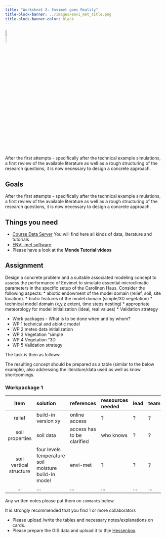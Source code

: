 ```yaml
---
title: "Worksheet 2: Envimet goes Reality"
title-block-banner: ../images/envi_met_title.png
title-block-banner-color: black 
---
```


![](../images/mandantory.png){width=10%}


After the first attempts - specifically after the technical example simulations, a first review of the available literature as well as a rough structuring of the research questions, it is now necessary to design a concrete approach.



## Goals 

After the first attempts - specifically after the technical example simulations, a first review of the available literature as well as a rough structuring of the research questions, it is now necessary to design a concrete approach.


## Things you need

* [Course Data Server](https://hessenbox.uni-marburg.de/getlink/fi5p6EzMUrtUVFW3DnkFky/envimet) You will find here all kinds of data, literature and tutorials 
* [ENVI-met software](https://envi-met.info/doku.php?id=start)
* Please have a look at the **Monde Tutorial videos**

## Assignment
Design a concrete problem and a suitable associated modeling concept to assess the performance of Envimet to simulate essential microclimatic parameters in the specific setup of the Carolinen Haus.  Consider the following aspects:
* abiotic endowment of the model domain (relief, soil, site location).
* biotic features of the model domain (simple/3D vegetation)
* technical model domain (x,y,z extent, time steps nesting)
* appropriate meteorology for model initialization (ideal, real values)
* Validation strategy


* Work packages - What is to be done when and by whom?
 * WP 1 technical and abiotic model
 * WP 2 meteo data initialization
 * WP 3 Vegetation "simple
 * WP 4 Vegetation "3D
 * WP 5 Validation strategy



The task is then as follows:

The resulting concept should be prepared as a table (similar to the below example), also addressing the literature/data  used as well as know shortcomings.

### Workpackage 1

| item | solution | references | ressources needed | lead | team |
|:-------:|:--------|:---------|:---------|:---------|:---------|
| relief | build-in version xy | online access | ? | ? | ? |
| soil properties | soil data  | access has to be clarified |  who knows| ? | ? |
| soil vertical structure | four levels temperature soil moisture build-in model| envi-met | ? | ? | ? |
|... |... |... |... |... |... |


Any written notes please put them on `comments` below. 

::: {.callout-tip appearance="simple"}
It is strongly recommended that you find 1 or more collaborators 
:::

* Please upload /write the tables and necessary notes/explanations on cards.
* Please prepare the GIS data and upload it to thje [Hessenbox](https://hessenbox.uni-marburg.de/getlink/fi5p6EzMUrtUVFW3DnkFky/envimet).
